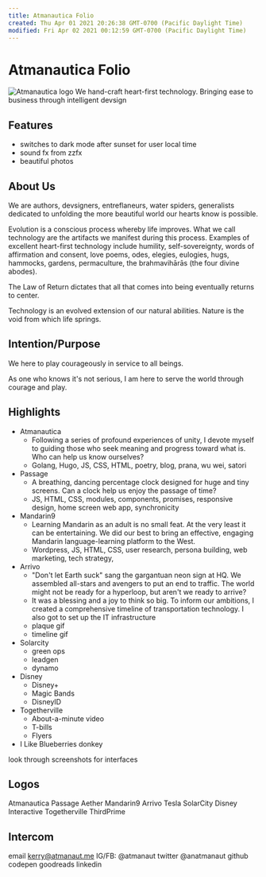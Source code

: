 ```yaml
---
title: Atmanautica Folio
created: Thu Apr 01 2021 20:26:38 GMT-0700 (Pacific Daylight Time)
modified: Fri Apr 02 2021 00:12:59 GMT-0700 (Pacific Daylight Time)
---
```


# Atmanautica Folio

![Atmanautica logo](/images/bloor050.png)
We hand-craft heart-first technology.
Bringing ease to business through intelligent devsign

## Features

- switches to dark mode after sunset for user local time
- sound fx from zzfx
- beautiful photos

## About Us

We are authors, devsigners, entreflaneurs, water spiders, generalists dedicated to unfolding the more beautiful world our hearts know is possible.

Evolution is a conscious process whereby life improves. What we call technology are the artifacts we manifest during this process. Examples of excellent heart-first technology include humility, self-sovereignty, words of affirmation and consent, love poems, odes, elegies, eulogies, hugs, hammocks, gardens, permaculture, the brahmavihārās (the four divine abodes).

The Law of Return dictates that all that comes into being eventually returns to center.

Technology is an evolved extension of our natural abilities.
Nature is the void from which life springs.

## Intention/Purpose

We here to play courageously in service to all beings.

As one who knows it's not serious,
I am here to serve the world
through courage and play.

## Highlights

- Atmanautica
  - Following a series of profound experiences of unity, I devote myself to guiding those who seek meaning and progress toward what is. Who can help us know ourselves?
  - Golang, Hugo, JS, CSS, HTML, poetry, blog, prana, wu wei, satori
- Passage
  - A breathing, dancing percentage clock designed for huge and tiny screens. Can a clock help us enjoy the passage of time?
  - JS, HTML, CSS, modules, components, promises, responsive design, home screen web app, synchronicity
- Mandarin9
  - Learning Mandarin as an adult is no small feat. At the very least it can be entertaining. We did our best to bring an effective, engaging Mandarin language-learning platform to the West.
  - Wordpress, JS, HTML, CSS, user research, persona building, web marketing, tech strategy,
- Arrivo
  - "Don't let Earth suck" sang the gargantuan neon sign at HQ. We assembled all-stars and avengers to put an end to traffic. The world might not be ready for a hyperloop, but aren't we ready to arrive?
  - It was a blessing and a joy to think so big. To inform our ambitions, I created a comprehensive timeline of transportation technology. I also got to set up the IT infrastructure
  - plaque gif
  - timeline gif
- Solarcity
  - green ops
  - leadgen
  - dynamo
- Disney
  - Disney+
  - Magic Bands
  - DisneyID
- Togetherville
  - About-a-minute video
  - T-bills
  - Flyers
- I Like Blueberries donkey

look through screenshots for interfaces

## Logos

Atmanautica
Passage
Aether
Mandarin9
Arrivo
Tesla SolarCity
Disney Interactive
Togetherville
ThirdPrime

## Intercom

email kerry@atmanaut.me
IG/FB: @atmanaut
twitter @anatmanaut
github
codepen
goodreads
linkedin

